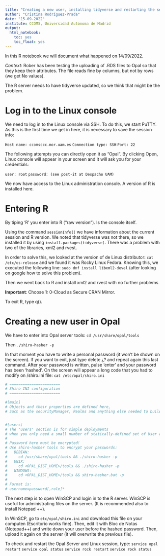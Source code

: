 ```yaml
---
title: "Creating a new user, installing tidyverse and restarting the server"
author: "Cristina Rodríguez-Prada"
date: "15-09-2022"
institute: CCOMS, Universidad Autónoma de Madrid
output: 
  html_notebook:
    toc: yes
    toc_float: yes
---
```


In this R notebook we will document what happened on 14/09/2022.

*Context*: Rober has been testing the uploading of .RDS files to Opal so that
they keep their attributes. The file reads fine by columns, but not by rows (we
get No values).

The R server needs to have tidyverse updated, so we think that might be the
problem.

# Log in to the Linux console

We need to log in to the Linux console via SSH. To do this, we start PuTTY. As
this is the first time we get in here, it is necessary to save the session info:

`Host name: ccomsccc.mor.uam.es`
`Connection type: SSH`
`Port: 22`

The following attempts you can directly open it as "Opal". By clicking Open,
Linux console will appear in your screen and it will ask you for your
credentials:

`user: root`
`password: (see post-it at Despacho UAM)`

We now have access to the Linux administration console. A version of R is
installed here.

# Entering R

By tiping 'R' you enter into R ("raw version"). Is the console itself.

Using the command `sessionInfo()` we have information about the current session
and R version. We noted that tidyverse was not there, so we installed it by
using `install.packages(tidyverse)`. There was a problem with two of the
libraries, xml2 and rvest.

In order to solve this, we looked at the version of de Linux distributor:
`cat /etc/os-release` and we found it was Rocky Linux Fedora. Knowing this, we
executed the following line: `sudo dnf install libxml2-devel` (after looking on
google how to solve this problem).

Then we went back to R and install xml2 and rvest with no further problems.

**Important**: Choose 1: 0-Cloud as Secure CRAN Mirror.

To exit R, type q().

# Creating a new user in Opal

We have to enter into Opal server tools: `cd /usr/share/opal/tools`

Then `./shiro-hasher -p`

In that moment you have to write a personal password (it won't be shown on the
screen). If you want to exit, just type delete ¿? and repeat again this last
command. After your password is written, pulse 'enter' and your password has
been 'hashed'. On the screen will appear a long code that you had to modify on
/shiro.ini file: `cat /etc/opal/shiro.ini`

```r
# =======================
# Shiro INI configuration
# =======================

#[main]
# Objects and their properties are defined here,
# Such as the securityManager, Realms and anything else needed to build the SecurityManager


#[users]
# The 'users' section is for simple deployments
# when you only need a small number of statically-defined set of User accounts.
#
# Password here must be encrypted!
# Use shiro-hasher tools to encrypt your passwords:
#   DEBIAN:
#     cd /usr/share/opal/tools && ./shiro-hasher -p
#   UNIX:
#     cd <OPAL_DIST_HOME>/tools && ./shiro-hasher -p
#   WINDOWS:
#     cd <OPAL_DIST_HOME>/tools && shiro-hasher.bat -p
#
# Format is:
# username=password[,role]*
```

The next step is to open WinSCP and login in to the R server. WinSCP is useful
for administrating files on the server. (It is recommended also to install
Notepad ++).

In WinSCP, go to `etc/opal/shiro.ini` and download this file on your computen
(Escritorio works fine). Then, edit it with Bloc de Notas (Notepad++) and write
down your user before the hashed password. Then, upload it again on the server
(it will overwrite the previous file).

To check and restart the Opal Server and Linux session, type:
`service opal restart`
`service opal status`
`service rock restart`
`service rock status`
